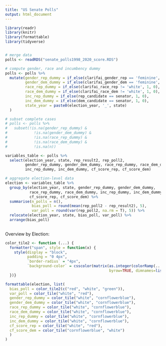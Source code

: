 ```yaml
---
title: "US Senate Polls"
output: html_document
---
```


```r
library(readr)
library(knitr)
library(formattable)
library(tidyverse)


# merge data
polls <- readRDS("senate_polls1998_2020_score.RDS")

# compute gender, race and incumbency dummy
polls <- polls %>%
  mutate(gender_rep_dummy = if_else(clarifai_gender_rep == 'feminine', 1, 0),
         gender_dem_dummy = if_else(clarifai_gender_dem == 'feminine', 1, 0),
         race_rep_dummy = if_else(clarifai_race_rep != 'white', 1, 0),
         race_dem_dummy = if_else(clarifai_race_dem != 'white', 1, 0),
         inc_rep_dummy = if_else(rep_candidate == senator, 1, 0),
         inc_dem_dummy = if_else(dem_candidate == senator, 1, 0),
         state_year = paste0(election_year, '_', state)
  )

# subset complete cases
# polls <- polls %>% 
#   subset(!is.na(gender_rep_dummy) &
#            !is.na(gender_dem_dummy) &
#            !is.na(race_rep_dummy) &
#            !is.na(race_dem_dummy) &
#            !is.na(n))

variables_table <- polls %>%
  select(election_year, state, rep_result2, rep_poll2, 
         gender_rep_dummy, gender_dem_dummy, race_rep_dummy, race_dem_dummy,
         inc_rep_dummy, inc_dem_dummy, cf_score_rep, cf_score_dem)

# aggregate election-level data
election <- variables_table %>% 
  group_by(election_year, state, gender_rep_dummy, gender_dem_dummy, 
           race_rep_dummy, race_dem_dummy, inc_rep_dummy, inc_dem_dummy, 
           cf_score_rep, cf_score_dem) %>% 
  summarise(n_polls = n(),
            bias_poll = round(mean(rep_poll2 - rep_result2), 5),
            var_poll = round(var(rep_poll2, na.rm = T), 5)) %>% 
  relocate(election_year, state, bias_poll, var_poll) %>% 
  arrange(bias_poll)
  


```

Overview by Election:

```r

color_tile2 <- function (...) {
  formatter("span", style = function(x) {
    style(display = "block",
          padding = "0 4px", 
          `border-radius` = "4px", 
          `background-color` = csscolor(matrix(as.integer(colorRamp(...)(normalize(as.numeric(x)))), 
                                               byrow=TRUE, dimnames=list(c("red","green","blue"), NULL), nrow=3)))
  })}

formattable(election, list(
  bias_poll = color_tile2(c("red", "white", "green")),
  var_poll = color_tile("white", "red"),
  gender_rep_dummy = color_tile("white", "cornflowerblue"),
  gender_dem_dummy = color_tile("white", "cornflowerblue"),
  race_rep_dummy = color_tile("white", "cornflowerblue"),
  race_dem_dummy = color_tile("white", "cornflowerblue"),
  inc_rep_dummy = color_tile("white", "cornflowerblue"),
  inc_dem_dummy = color_tile("white", "cornflowerblue"),
  cf_score_rep = color_tile("white", "red"),
  cf_score_dem = color_tile("cornflowerblue", "white")
  )
)
```
